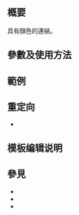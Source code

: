 {{NoteTA|G1=MediaWiki}}{{Documentation subpage}}<!-- 在本行下編輯模板說明 -->

== 概要 ==
具有顏色的連結。

== 參數及使用方法 ==

== 範例 ==

== 重定向 ==
*{{tl|link color}}
== 模板编辑说明 ==

== 參見 ==
*{{tl|color}}
*{{tl|font}}
*{{tl|font color}}
<includeonly>{{Sandbox other||<!-- 本行下加入模板的分類 -->

}}</includeonly>